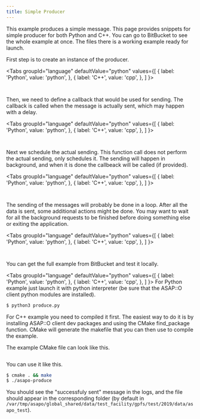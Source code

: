 ```yaml
---
title: Simple Producer
---
```




This example produces a simple message. This page provides snippets for simple producer for both Python and C++. You can go to BitBucket to see the whole example at once. The files there is a working example ready for launch.

First step is to create an instance of the producer.

<Tabs
  groupId="language"
  defaultValue="python"
  values={[
    { label: 'Python', value: 'python', },
    { label: 'C++', value: 'cpp', },
  ]
}>
<TabItem value="python">

```python content="./examples/python/produce.py" snippetTag="create"
```

</TabItem>

<TabItem value="cpp">

```cpp content="./examples/cpp/produce.cpp" snippetTag="create"
```

</TabItem>
</Tabs>

Then, we need to define a callback that would be used for sending. The callback is called when the message is actually sent, which may happen with a delay.

<Tabs
  groupId="language"
  defaultValue="python"
  values={[
    { label: 'Python', value: 'python', },
    { label: 'C++', value: 'cpp', },
  ]
}>
<TabItem value="python">

```python content="./examples/python/produce.py" snippetTag="callback"
```

</TabItem>

<TabItem value="cpp">

```cpp content="./examples/cpp/produce.cpp" snippetTag="callback"
```

</TabItem>
</Tabs>

Next we schedule the actual sending. This function call does not perform the actual sending, only schedules it. The sending will happen in background, and when it is done the callbeack will be called (if provided).

<Tabs
  groupId="language"
  defaultValue="python"
  values={[
    { label: 'Python', value: 'python', },
    { label: 'C++', value: 'cpp', },
  ]
}>
<TabItem value="python">

```python content="./examples/python/produce.py" snippetTag="send"
```

</TabItem>

<TabItem value="cpp">

```cpp content="./examples/cpp/produce.cpp" snippetTag="send"
```

</TabItem>
</Tabs>

The sending of the messages will probably be done in a loop. After all the data is sent, some additional actions might be done. You may want to wait for all the background requests to be finished before doing something else or exiting the application.

<Tabs
  groupId="language"
  defaultValue="python"
  values={[
    { label: 'Python', value: 'python', },
    { label: 'C++', value: 'cpp', },
  ]
}>
<TabItem value="python">

```python content="./examples/python/produce.py" snippetTag="finish"
```

</TabItem>

<TabItem value="cpp">

```cpp content="./examples/cpp/produce.cpp" snippetTag="finish"
```

</TabItem>
</Tabs>

You can get the full example from BitBucket and test it locally.

<Tabs
  groupId="language"
  defaultValue="python"
  values={[
    { label: 'Python', value: 'python', },
    { label: 'C++', value: 'cpp', },
  ]
}>
<TabItem value="python">
For Python example just launch it with python interpreter (be sure that the ASAP::O client python modules are installed).

```bash
$ python3 produce.py
```

</TabItem>

<TabItem value="cpp">
For C++ example you need to compiled it first. The easiest way to do it is by installing ASAP::O client dev packages and using the CMake find_package function. CMake will generate the makefile that you can then use to compile the example.

The example CMake file can look like this.

```cmake content="./examples/cpp/CMakeLists.txt" snippetTag="#producer"
```

You can use it like this.

```bash
$ cmake . && make
$ ./asapo-produce
```

</TabItem>
</Tabs>

You should see the "successfuly sent" message in the logs, and the file should appear in the corresponding folder (by default in ```/var/tmp/asapo/global_shared/data/test_facility/gpfs/test/2019/data/asapo_test```).
